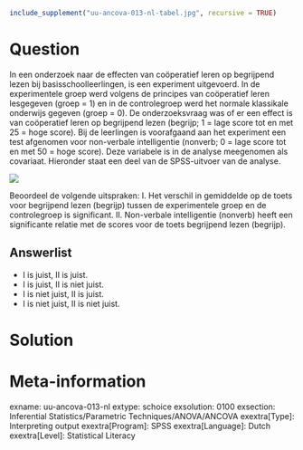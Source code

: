 ```r
include_supplement("uu-ancova-013-nl-tabel.jpg", recursive = TRUE)
```

Question
========
In een onderzoek naar de effecten van coöperatief leren op begrijpend lezen bij basisschoolleerlingen, is een experiment uitgevoerd. In de experimentele groep werd volgens de principes van coöperatief leren lesgegeven (groep = 1) en in de controlegroep werd het normale klassikale onderwijs gegeven (groep = 0). De onderzoeksvraag was of er een effect is van coöperatief leren op begrijpend lezen (begrijp; 1 = lage score tot en met 25 = hoge score). Bij de leerlingen is voorafgaand aan het experiment een test afgenomen voor non-verbale intelligentie (nonverb; 0 = lage score tot en met 50 = hoge score). Deze variabele is in de analyse meegenomen als covariaat. Hieronder staat een deel van de SPSS-uitvoer van de analyse.

![](uu-ancova-013-nl-tabel.jpg)

Beoordeel de volgende uitspraken: I. Het verschil in gemiddelde op de toets voor begrijpend lezen (begrijp) tussen de experimentele groep en de controlegroep is significant. II. Non-verbale intelligentie (nonverb) heeft een significante relatie met de scores voor de toets begrijpend lezen (begrijp).

Answerlist
----------
* I is juist, II is juist.
* I is juist, II is niet juist.
* I is niet juist, II is juist.
* I is niet juist, II is niet juist.


Solution
========

Meta-information
================
exname: uu-ancova-013-nl
extype: schoice
exsolution: 0100
exsection: Inferential Statistics/Parametric Techniques/ANOVA/ANCOVA
exextra[Type]: Interpreting output
exextra[Program]: SPSS
exextra[Language]: Dutch
exextra[Level]: Statistical Literacy
